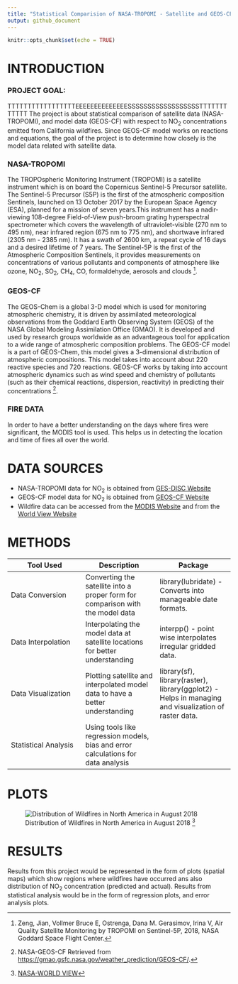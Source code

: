 ```yaml
---
title: "Statistical Comparision of NASA-TROPOMI - Satellite and GEOS-CF - Model Data"
output: github_document
---
```


```r
knitr::opts_chunk$set(echo = TRUE)
```

# INTRODUCTION

### PROJECT GOAL: 
TTTTTTTTTTTTTTTTTEEEEEEEEEEEEEESSSSSSSSSSSSSSSSSSTTTTTTTTTTTT
The project is about statistical comparison of satellite data (NASA-TROPOMI), and model data (GEOS-CF) with respect to NO~2~ concentrations emitted from California wildfires. Since GEOS-CF model works on reactions and equations, the goal of the project is to determine how closely is the model data related with satellite data. 

### NASA-TROPOMI 

The TROPOspheric Monitoring Instrument (TROPOMI) is a satellite instrument which is on board the Copernicus Sentinel-5 Precursor satellite. The Sentinel-5 Precursor (S5P) is the first of the atmospheric composition Sentinels, launched on 13 October 2017 by the European Space Agency (ESA), planned for a mission of seven years.This instrument has a nadir-viewing 108-degree Field-of-View push-broom grating hyperspectral spectrometer which covers the wavelength of ultraviolet-visible (270 nm to 495 nm), near infrared region (675 nm to 775 nm), and shortwave infrared (2305 nm - 2385 nm). It has a swath of 2600 km, a repeat cycle of 16 days and a desired lifetime of 7 years. The Sentinel-5P is the first of the Atmospheric Composition Sentinels, it provides measurements on concentrations of various pollutants and components of atmosphere like ozone, NO~2~, SO~2~, CH~4~, CO, formaldehyde, aerosols and clouds [^a-random-footnote-label].

[^a-random-footnote-label]: Zeng, Jian, Vollmer Bruce E, Ostrenga, Dana M. Gerasimov, Irina V, Air Quality
Satellite Monitoring by TROPOMI on Sentinel-5P, 2018, NASA Goddard Space Flight Center.


### GEOS-CF

The GEOS-Chem is a global 3-D model which is used for monitoring atmospheric chemistry, it is driven by assimilated meteorological observations from the Goddard Earth Observing System (GEOS) of the NASA Global Modeling Assimilation Office (GMAO). It is developed and used by research groups worldwide as an advantageous tool for application to a wide range of atmospheric composition problems. The GEOS-CF model is a part of GEOS-Chem, this model gives a 3-dimensional distribution of atmospheric compositions. This model takes into account about 220 reactive species and 720 reactions. GEOS-CF works by taking into account atmospheric dynamics such as wind speed and chemistry of pollutants (such as their chemical reactions, dispersion, reactivity) in predicting their concentrations [^a-random-footnote-label1].

[^a-random-footnote-label1]: NASA-GEOS-CF Retrieved from <https://gmao.gsfc.nasa.gov/weather_prediction/GEOS-CF/>.

### FIRE DATA

In order to have a better understanding on the days where fires were significant, the MODIS tool is used. This helps us in detecting the location and time of fires all over the world. 

# DATA SOURCES 
* NASA-TROPOMI data for NO~2~ is obtained from  [GES-DISC Website](https://disc.gsfc.nasa.gov/)
* GEOS-CF model data for NO~2~ is obtained from [GEOS-CF Website](https://portal.nccs.nasa.gov/datashare/gmao/geos-cf/v1/das/)
* Wildfire data can be accessed from the [MODIS Website](https://firms.modaps.eosdis.nasa.gov/download/) and from the [World View Website](https://worldview.earthdata.nasa.gov/)

# METHODS

Tool Used  | Description | Package 
------------- | -------------| -------------
Data Conversion | Converting the satellite into a proper form for comparison with the model data | library(lubridate) - Converts into manageable date formats.  
Data Interpolation | Interpolating the model data at satellite locations for better understanding | interpp() -  point wise interpolates irregular gridded data.
Data Visualization | Plotting satellite and interpolated model data to have a better understanding | library(sf), library(raster), library(ggplot2) - Helps in managing and visualization of raster data.  
Statistical Analysis |Using tools like regression models, bias and error calculations for data analysis | 


# PLOTS

![Distribution of Wildfires in North America in August 2018 [^a-random-footnote-label3]](C:\\Users\\shrut\\Downloads\\image.png)

[^a-random-footnote-label3]: [NASA-WORLD VIEW](https://worldview.earthdata.nasa.gov/)

# RESULTS 

Results from this project would be represented in the form of plots (spatial maps) which show regions where wildfires have occurred ans also distribution of NO~2~ concentration (predicted and actual). Results from statistical analysis would be in the form of regression plots, and error analysis plots. 
